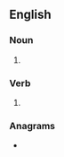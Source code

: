 ==English==

===Noun===
{{head|en|noun plural form}}

# {{plural of|haw|lang=en}}

===Verb===
{{head|en|verb form}}

# {{en-third-person singular of|haw}}

===Anagrams===
* {{anagrams|en|a=ahsw|-wash|Shaw|WASH|Wahs|Wash|Wash.|shaw|shwa|wahs|wash}}